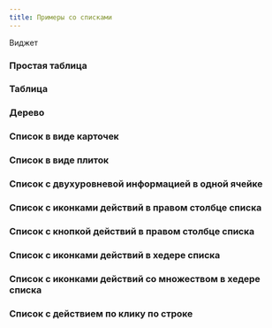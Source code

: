 ```yaml
---
title: Примеры со списками
---
```


Виджет

### Простая таблица
<Sandbox projectId="uxcases_list_simple_table" />


### Таблица
<Sandbox projectId="uxcases_list_table" />


### Дерево
<Sandbox projectId="uxcases_list_tree" />


### Cписок в виде карточек
<Sandbox projectId="uxcases_list_cards" />


### Список в виде плиток
<Sandbox projectId="uxcases_list_tiles" />


### Список с двухуровневой информацией в одной ячейке
<Sandbox projectId="uxcases_list_two_level_list" />


### Список c иконками действий в правом столбце списка
<Sandbox projectId="uxcases_list_table_action_icons" />


### Список с кнопкой действий в правом столбце списка
<Sandbox projectId="uxcases_list_table_action_list" />


### Список c иконками действий в хедере списка
<Sandbox projectId="uxcases_list_table_action_header" />


### Список c иконками действий со множеством в хедере списка
<Sandbox projectId="uxcases_list_table_multi_action_header" />


### Список с действием по клику по строке
<Sandbox projectId="uxcases_list_row_click_action" />
